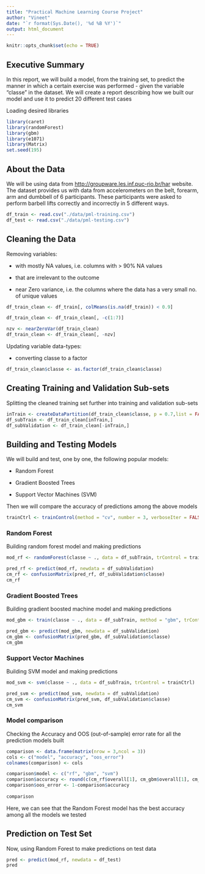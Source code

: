 ```yaml
---
title: "Practical Machine Learning Course Project"
author: "Vineet"
date: "`r format(Sys.Date(), '%d %B %Y')`"
output: html_document
---
```


```r
knitr::opts_chunk$set(echo = TRUE)
```

## Executive Summary

In this report, we will build a model, from the training set, to predict the manner in which a certain exercise was performed - given the variable "classe" in the dataset. We will create a report describing how we built our model and use it to predict 20 different test cases

Loading desired libraries

```r
library(caret)
library(randomForest)
library(gbm)
library(e1071)
library(Matrix)
set.seed(195)
```

## About the Data

We will be using data from <http://groupware.les.inf.puc-rio.br/har> website. The dataset provides us with data from accelerometers on the belt, forearm, arm and dumbbell of 6 participants. These participants were asked to perform barbell lifts correctly and incorrectly in 5 different ways.

```r
df_train <- read.csv("./data/pml-training.csv")
df_test <- read.csv("./data/pml-testing.csv")

```

## Cleaning the Data

Removing variables:

-   with mostly NA values, i.e. columns with \> 90% NA values

-   that are irrelevant to the outcome

-   near Zero variance, i.e. the columns where the data has a very small no. of unique values

```r
df_train_clean <- df_train[, colMeans(is.na(df_train)) < 0.9]

df_train_clean <- df_train_clean[, -c(1:7)]

nzv <- nearZeroVar(df_train_clean)
df_train_clean <- df_train_clean[, -nzv]
```

Updating variable data-types:

-   converting classe to a factor
```r
df_train_clean$classe <- as.factor(df_train_clean$classe)
```

## Creating Training and Validation Sub-sets

Splitting the cleaned training set further into training and validation sub-sets

```r
inTrain <- createDataPartition(df_train_clean$classe, p = 0.7,list = FALSE)
df_subTrain <- df_train_clean[inTrain,]
df_subValidation <- df_train_clean[-inTrain,]
```

## Building and Testing Models

We will build and test, one by one, the following popular models:

-   Random Forest

-   Gradient Boosted Trees

-   Support Vector Machines (SVM)

Then we will compare the accuracy of predictions among the above models

```r
trainCtrl <- trainControl(method = "cv", number = 3, verboseIter = FALSE)
```

### Random Forest

Building random forest model and making predictions
```r
mod_rf <- randomForest(classe ~ ., data = df_subTrain, trControl = trainCtrl)

pred_rf <- predict(mod_rf, newdata = df_subValidation)
cm_rf <- confusionMatrix(pred_rf, df_subValidation$classe)
cm_rf
```

### Gradient Boosted Trees

Building gradient boosted machine model and making predictions
```r
mod_gbm <- train(classe ~ ., data = df_subTrain, method = "gbm", trControl = trainCtrl, verbose = FALSE)

pred_gbm <- predict(mod_gbm, newdata = df_subValidation)
cm_gbm <- confusionMatrix(pred_gbm, df_subValidation$classe)
cm_gbm
```

### Support Vector Machines

Building SVM model and making predictions
```r
mod_svm <- svm(classe ~ ., data = df_subTrain, trControl = trainCtrl)

pred_svm <- predict(mod_svm, newdata = df_subValidation)
cm_svm <- confusionMatrix(pred_svm, df_subValidation$classe)
cm_svm
```

### Model comparison

Checking the Accuracy and OOS (out-of-sample) error rate for all the prediction models built
```r
comparison <- data.frame(matrix(nrow = 3,ncol = 3))
cols <- c("model", "accuracy", "oos_error")
colnames(comparison) <- cols

comparison$model <- c("rf", "gbm", "svm")
comparison$accuracy <- round(c(cm_rf$overall[1], cm_gbm$overall[1], cm_svm$overall[1]),digits = 3)
comparison$oos_error <- 1-comparison$accuracy
    
comparison
```

Here, we can see that the Random Forest model has the best accuracy among all the models we tested


## Prediction on Test Set

Now, using Random Forest to make predictions on test data
```r
pred <- predict(mod_rf, newdata = df_test)
pred
```